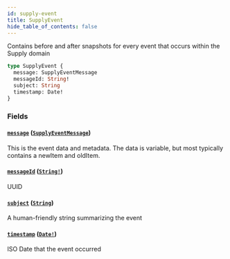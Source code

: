 ```yaml
---
id: supply-event
title: SupplyEvent
hide_table_of_contents: false
---
```



Contains before and after snapshots for every event that occurs within the Supply domain

```graphql
type SupplyEvent {
  message: SupplyEventMessage
  messageId: String!
  subject: String
  timestamp: Date!
}
```


### Fields

#### [`message`](#) ([`SupplyEventMessage`](/developers/supplier-apis/supply-api/graphql/reference/objects/supply-event-message))

This is the event data and metadata.
The data is variable, but most typically contains a newItem and oldItem.


#### [`messageId`](#) ([`String!`](/developers/supplier-apis/supply-api/graphql/reference/scalars/string))

UUID


#### [`subject`](#) ([`String`](/developers/supplier-apis/supply-api/graphql/reference/scalars/string))

A human-friendly string summarizing the event


#### [`timestamp`](#) ([`Date!`](/developers/supplier-apis/supply-api/graphql/reference/scalars/date))

ISO Date that the event occurred




